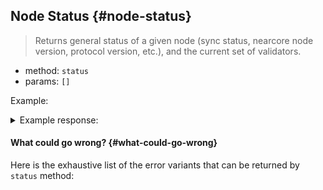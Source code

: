 
## Node Status {#node-status}

> Returns general status of a given node (sync status, nearcore node version,
> protocol version, etc.), and the current set of validators.

- method: `status`
- params: `[]`

Example:

<Tabs groupId="code-tabs">
  <TabItem value="json" label="JSON" default>
    <RequestJson />
  </TabItem>
  <TabItem value="js" label="JavaScript">
    <RequestJs />
  </TabItem>
  <TabItem value="http" label="HTTPie">
    <RequestBash />
  </TabItem>
</Tabs>

<details>
  <summary>Example response: </summary>
  <ResponseJson />
</details>

#### What could go wrong? {#what-could-go-wrong}

<ErrorSchemaDescription />

Here is the exhaustive list of the error variants that can be returned by `status` method:

<ErrorSchemaTable />

